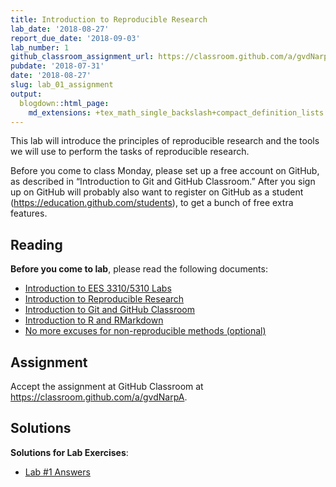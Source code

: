 ```yaml
---
title: Introduction to Reproducible Research
lab_date: '2018-08-27'
report_due_date: '2018-09-03'
lab_number: 1
github_classroom_assignment_url: https://classroom.github.com/a/gvdNarpA
pubdate: '2018-07-31'
date: '2018-08-27'
slug: lab_01_assignment
output:
  blogdown::html_page:
    md_extensions: +tex_math_single_backslash+compact_definition_lists
---
```

This lab will introduce the principles of reproducible research and the tools we will use to perform the tasks of reproducible research.

Before you come to class Monday, please set up a free account on GitHub, as described in "Introduction to Git and GitHub Classroom." After you sign up on GitHub will probably also want to register on GitHub as a student (<https://education.github.com/students>), to get a bunch of free extra features.

## Reading

**Before you come to lab**, please read the following documents:

* [Introduction to EES 3310/5310 Labs](/lab_docs/lab_01_overview)
* [Introduction to Reproducible Research](/lab_docs/lab_01_reproducible_research)
* [Introduction to Git and GitHub Classroom](/lab_docs/lab_01_git_intro)
* [Introduction to R and RMarkdown](/lab_docs/lab_01_rmarkdown_intro)
* [No more excuses for non-reproducible methods (optional)](/lab_docs/lab_01_no_more_excuses)

## Assignment

Accept the assignment at GitHub Classroom at <https://classroom.github.com/a/gvdNarpA>.


## Solutions

**Solutions for Lab Exercises**:

* [Lab #1 Answers](/lab_solutions/lab_01_answers)